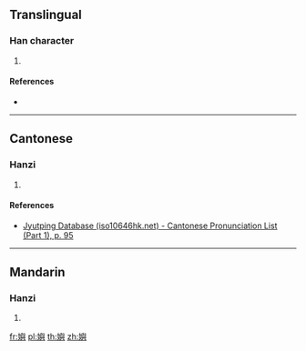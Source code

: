 {{character info/new}}
==Translingual==

===Han character===
{{Han char|rn=38|rad=女|as=14|sn=17|four=|canj=VHXC,XVHXC|ids=⿰女與}}

# {{defn|Han|sort=女14}}

====References====
* {{Han ref|kx=0272.350|dkj=06817|hdz=21084.040|uh=5B29|ud=23337}}

----

==Cantonese==

===Hanzi===
{{yue-hanzi|jyut=[[jyu4]]|y=yu4}}

# {{defn|lang=yue|sort=女14}}

====References====
* [http://www.iso10646hk.net/jp/document/download.jsp Jyutping Database (iso10646hk.net) - Cantonese Pronunciation List (Part 1), p. 95]

----

==Mandarin==

===Hanzi===
{{cmn-hanzi|pin=[[yú]] ([[yu2]])|wg=yü<sup>2</sup>}}

# {{defn|lang=cmn|sort=女14}}

[[fr:嬩]]
[[pl:嬩]]
[[th:嬩]]
[[zh:嬩]]